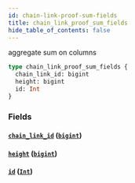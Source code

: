 ```yaml
---
id: chain-link-proof-sum-fields
title: chain_link_proof_sum_fields
hide_table_of_contents: false
---
```


aggregate sum on columns

```graphql
type chain_link_proof_sum_fields {
  chain_link_id: bigint
  height: bigint
  id: Int
}
```

### Fields

#### [`chain_link_id`](#) ([`bigint`](../scalars/bigint))

#### [`height`](#) ([`bigint`](../scalars/bigint))

#### [`id`](#) ([`Int`](../scalars/int))
